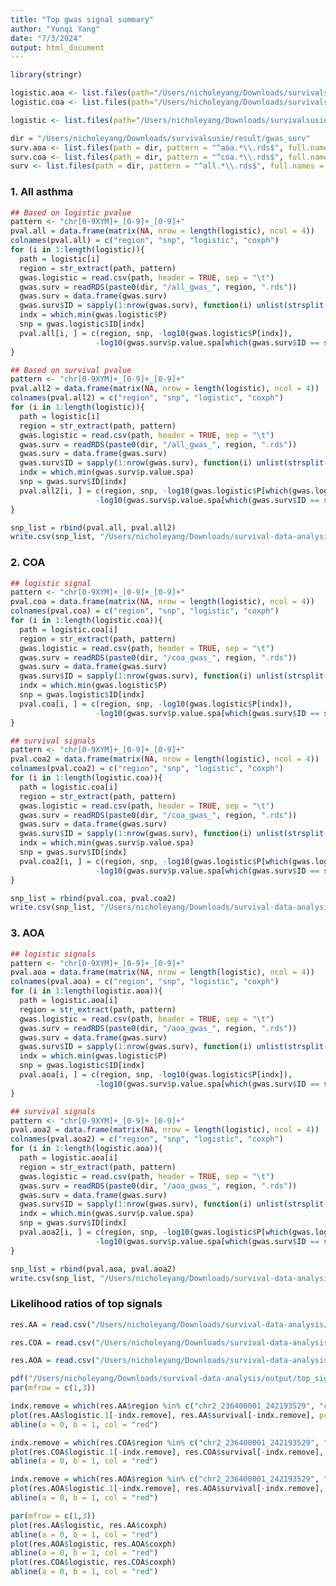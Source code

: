 ```yaml
---
title: "Top gwas signal summary"
author: "Yunqi Yang"
date: "7/3/2024"
output: html_document
---
```


```r
library(stringr)
```

```r
logistic.aoa <- list.files(path="/Users/nicholeyang/Downloads/survivalsusie/data/gwas_logistic_out/aoa", pattern = "\\.glm\\.logistic$", full.names = TRUE)
logistic.coa <- list.files(path="/Users/nicholeyang/Downloads/survivalsusie/data/gwas_logistic_out/coa", pattern = "\\.glm\\.logistic$", full.names = TRUE)

logistic <- list.files(path="/Users/nicholeyang/Downloads/survivalsusie/data/gwas_logistic_out/all", pattern = "\\.glm\\.logistic$", full.names = TRUE)
```

```r
dir = "/Users/nicholeyang/Downloads/survivalsusie/result/gwas_surv"
surv.aoa <- list.files(path = dir, pattern = "^aoa.*\\.rds$", full.names = TRUE)
surv.coa <- list.files(path = dir, pattern = "^coa.*\\.rds$", full.names = TRUE)
surv <- list.files(path = dir, pattern = "^all.*\\.rds$", full.names = TRUE)
```

### 1. All asthma
```r
## Based on logistic pvalue
pattern <- "chr[0-9XYM]+_[0-9]+_[0-9]+"
pval.all = data.frame(matrix(NA, nrow = length(logistic), ncol = 4))
colnames(pval.all) = c("region", "snp", "logistic", "coxph")
for (i in 1:length(logistic)){
  path = logistic[i]
  region = str_extract(path, pattern)
  gwas.logistic = read.csv(path, header = TRUE, sep = "\t")
  gwas.surv = readRDS(paste0(dir, "/all_gwas_", region, ".rds"))
  gwas.surv = data.frame(gwas.surv)
  gwas.surv$ID = sapply(1:nrow(gwas.surv), function(i) unlist(strsplit(rownames(gwas.surv)[i], "_"))[1])
  indx = which.min(gwas.logistic$P)
  snp = gwas.logistic$ID[indx]
  pval.all[i, ] = c(region, snp, -log10(gwas.logistic$P[indx]),
                   -log10(gwas.surv$p.value.spa[which(gwas.surv$ID == snp)]))
}
```

```r
## Based on survival pvalue
pattern <- "chr[0-9XYM]+_[0-9]+_[0-9]+"
pval.all2 = data.frame(matrix(NA, nrow = length(logistic), ncol = 4))
colnames(pval.all2) = c("region", "snp", "logistic", "coxph")
for (i in 1:length(logistic)){
  path = logistic[i]
  region = str_extract(path, pattern)
  gwas.logistic = read.csv(path, header = TRUE, sep = "\t")
  gwas.surv = readRDS(paste0(dir, "/all_gwas_", region, ".rds"))
  gwas.surv = data.frame(gwas.surv)
  gwas.surv$ID = sapply(1:nrow(gwas.surv), function(i) unlist(strsplit(rownames(gwas.surv)[i], "_"))[1])
  indx = which.min(gwas.surv$p.value.spa)
  snp = gwas.surv$ID[indx]
  pval.all2[i, ] = c(region, snp, -log10(gwas.logistic$P[which(gwas.logistic$ID == snp)]),
                   -log10(gwas.surv$p.value.spa[which(gwas.surv$ID == snp)]))
}
```

```r
snp_list = rbind(pval.all, pval.all2)
write.csv(snp_list, "/Users/nicholeyang/Downloads/survival-data-analysis/output/logistic_surv_comparison/top_signal_AA.csv")
```


### 2. COA

```r
## logistic signal
pattern <- "chr[0-9XYM]+_[0-9]+_[0-9]+"
pval.coa = data.frame(matrix(NA, nrow = length(logistic), ncol = 4))
colnames(pval.coa) = c("region", "snp", "logistic", "coxph")
for (i in 1:length(logistic.coa)){
  path = logistic.coa[i]
  region = str_extract(path, pattern)
  gwas.logistic = read.csv(path, header = TRUE, sep = "\t")
  gwas.surv = readRDS(paste0(dir, "/coa_gwas_", region, ".rds"))
  gwas.surv = data.frame(gwas.surv)
  gwas.surv$ID = sapply(1:nrow(gwas.surv), function(i) unlist(strsplit(rownames(gwas.surv)[i], "_"))[1])
  indx = which.min(gwas.logistic$P)
  snp = gwas.logistic$ID[indx]
  pval.coa[i, ] = c(region, snp, -log10(gwas.logistic$P[indx]),
                   -log10(gwas.surv$p.value.spa[which(gwas.surv$ID == snp)]))
}
```

```r
## survival signals
pattern <- "chr[0-9XYM]+_[0-9]+_[0-9]+"
pval.coa2 = data.frame(matrix(NA, nrow = length(logistic), ncol = 4))
colnames(pval.coa2) = c("region", "snp", "logistic", "coxph")
for (i in 1:length(logistic.coa)){
  path = logistic.coa[i]
  region = str_extract(path, pattern)
  gwas.logistic = read.csv(path, header = TRUE, sep = "\t")
  gwas.surv = readRDS(paste0(dir, "/coa_gwas_", region, ".rds"))
  gwas.surv = data.frame(gwas.surv)
  gwas.surv$ID = sapply(1:nrow(gwas.surv), function(i) unlist(strsplit(rownames(gwas.surv)[i], "_"))[1])
  indx = which.min(gwas.surv$p.value.spa)
  snp = gwas.surv$ID[indx]
  pval.coa2[i, ] = c(region, snp, -log10(gwas.logistic$P[which(gwas.logistic$ID == snp)]),
                   -log10(gwas.surv$p.value.spa[which(gwas.surv$ID == snp)]))
}
```


```r
snp_list = rbind(pval.coa, pval.coa2)
write.csv(snp_list, "/Users/nicholeyang/Downloads/survival-data-analysis/output/logistic_surv_comparison/top_signal_COA.csv")
```


### 3. AOA
```r
## logistic signals
pattern <- "chr[0-9XYM]+_[0-9]+_[0-9]+"
pval.aoa = data.frame(matrix(NA, nrow = length(logistic), ncol = 4))
colnames(pval.aoa) = c("region", "snp", "logistic", "coxph")
for (i in 1:length(logistic.aoa)){
  path = logistic.aoa[i]
  region = str_extract(path, pattern)
  gwas.logistic = read.csv(path, header = TRUE, sep = "\t")
  gwas.surv = readRDS(paste0(dir, "/aoa_gwas_", region, ".rds"))
  gwas.surv = data.frame(gwas.surv)
  gwas.surv$ID = sapply(1:nrow(gwas.surv), function(i) unlist(strsplit(rownames(gwas.surv)[i], "_"))[1])
  indx = which.min(gwas.logistic$P)
  snp = gwas.logistic$ID[indx]
  pval.aoa[i, ] = c(region, snp, -log10(gwas.logistic$P[indx]),
                   -log10(gwas.surv$p.value.spa[which(gwas.surv$ID == snp)]))
}
```

```r
## survival signals
pattern <- "chr[0-9XYM]+_[0-9]+_[0-9]+"
pval.aoa2 = data.frame(matrix(NA, nrow = length(logistic), ncol = 4))
colnames(pval.aoa2) = c("region", "snp", "logistic", "coxph")
for (i in 1:length(logistic.aoa)){
  path = logistic.aoa[i]
  region = str_extract(path, pattern)
  gwas.logistic = read.csv(path, header = TRUE, sep = "\t")
  gwas.surv = readRDS(paste0(dir, "/aoa_gwas_", region, ".rds"))
  gwas.surv = data.frame(gwas.surv)
  gwas.surv$ID = sapply(1:nrow(gwas.surv), function(i) unlist(strsplit(rownames(gwas.surv)[i], "_"))[1])
  indx = which.min(gwas.surv$p.value.spa)
  snp = gwas.surv$ID[indx]
  pval.aoa2[i, ] = c(region, snp, -log10(gwas.logistic$P[which(gwas.logistic$ID == snp)]),
                   -log10(gwas.surv$p.value.spa[which(gwas.surv$ID == snp)]))
}
```

```r
snp_list = rbind(pval.aoa, pval.aoa2)
write.csv(snp_list, "/Users/nicholeyang/Downloads/survival-data-analysis/output/logistic_surv_comparison/top_signal_AOA.csv")
```

### Likelihood ratios of top signals

```r
res.AA = read.csv("/Users/nicholeyang/Downloads/survival-data-analysis/output/logistic_surv_comparison/top_signal_LR_AA.csv", row.names = "X")

res.COA = read.csv("/Users/nicholeyang/Downloads/survival-data-analysis/output/logistic_surv_comparison/top_signal_LR_COA.csv", row.names = "X")

res.AOA = read.csv("/Users/nicholeyang/Downloads/survival-data-analysis/output/logistic_surv_comparison/top_signal_LR_AOA.csv", row.names = "X")
```

```r


pdf("/Users/nicholeyang/Downloads/survival-data-analysis/output/top_signal.pdf", height = 4, width = 8)
par(mfrow = c(1,3))

indx.remove = which(res.AA$region %in% c("chr2_236400001_242193529", "chr12_54500001_56200000", "chr19_31900001_35100000"))
plot(res.AA$logistic.1[-indx.remove], res.AA$survival[-indx.remove], pch = 20, xlab = "Logistic log(LR)", ylab = "CoxPH log(LR)", main = "AA")
abline(a = 0, b = 1, col = "red")

indx.remove = which(res.COA$region %in% c("chr2_236400001_242193529", "chr12_54500001_56200000", "chr19_31900001_35100000"))
plot(res.COA$logistic.1[-indx.remove], res.COA$survival[-indx.remove], pch = 20, xlab = "Logistic log(LR)", ylab = "CoxPH log(LR)", main = "COA")
abline(a = 0, b = 1, col = "red")

indx.remove = which(res.AOA$region %in% c("chr2_236400001_242193529", "chr12_54500001_56200000", "chr19_31900001_35100000"))
plot(res.AOA$logistic.1[-indx.remove], res.AOA$survival[-indx.remove], pch = 20, xlab = "Logistic log(LR)", ylab = "CoxPH log(LR)", main = "AOA")
abline(a = 0, b = 1, col = "red")

```


```r
par(mfrow = c(1,3))
plot(res.AA$logistic, res.AA$coxph)
abline(a = 0, b = 1, col = "red")
plot(res.AOA$logistic, res.AOA$coxph)
abline(a = 0, b = 1, col = "red")
plot(res.COA$logistic, res.COA$coxph)
abline(a = 0, b = 1, col = "red")
```


